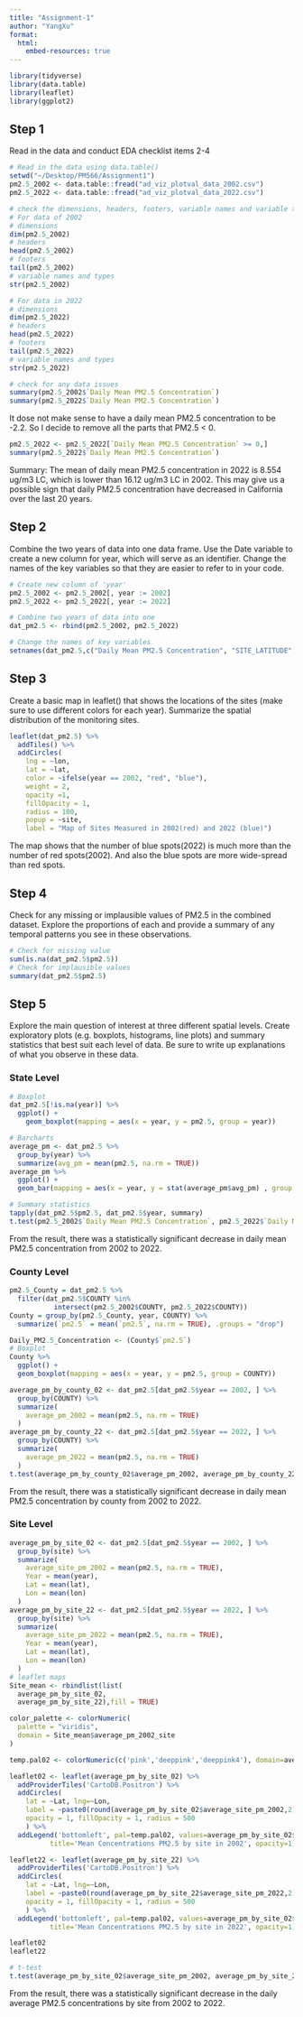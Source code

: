 ```yaml
---
title: "Assignment-1"
author: "YangXu"
format:
  html:
    embed-resources: true
---
```


```r
library(tidyverse)
library(data.table)
library(leaflet)
library(ggplot2)
```
## Step 1
Read in the data and conduct EDA checklist items 2-4
```r
# Read in the data using data.table()
setwd("~/Desktop/PM566/Assignment1")
pm2.5_2002 <- data.table::fread("ad_viz_plotval_data_2002.csv")
pm2.5_2022 <- data.table::fread("ad_viz_plotval_data_2022.csv")

# check the dimensions, headers, footers, variable names and variable types
# For data of 2002
# dimensions
dim(pm2.5_2002)
# headers
head(pm2.5_2002)
# footers
tail(pm2.5_2002)
# variable names and types
str(pm2.5_2002)

# For data in 2022
# dimensions
dim(pm2.5_2022)
# headers
head(pm2.5_2022)
# footers
tail(pm2.5_2022)
# variable names and types
str(pm2.5_2022)

# check for any data issues
summary(pm2.5_2002$`Daily Mean PM2.5 Concentration`)
summary(pm2.5_2022$`Daily Mean PM2.5 Concentration`)
```

It dose not make sense to have a daily mean PM2.5 concentration to be -2.2.
So I decide to remove all the parts that PM2.5 < 0.

```r
pm2.5_2022 <- pm2.5_2022[`Daily Mean PM2.5 Concentration` >= 0,]
summary(pm2.5_2022$`Daily Mean PM2.5 Concentration`)
```

Summary: The mean of daily mean PM2.5 concentration in 2022 is 8.554 ug/m3 LC, which is lower than 16.12 ug/m3 LC in 2002. This may give us a possible sign that daily PM2.5 concentration have decreased in California over the last 20 years.

## Step 2
Combine the two years of data into one data frame. Use the Date variable to create a new column for year, which will serve as an identifier. Change the names of the key variables so that they are easier to refer to in your code.

```r
# Create new column of 'year'
pm2.5_2002 <- pm2.5_2002[, year := 2002]
pm2.5_2022 <- pm2.5_2022[, year := 2022]

# Combine two years of data into one
dat_pm2.5 <- rbind(pm2.5_2002, pm2.5_2022)

# Change the names of key variables
setnames(dat_pm2.5,c("Daily Mean PM2.5 Concentration", "SITE_LATITUDE", "SITE_LONGITUDE", "Site Name"),                            c("pm2.5", "lat", "lon", "site"))

```

## Step 3
Create a basic map in leaflet() that shows the locations of the sites (make sure to use different colors for each year). Summarize the spatial distribution of the monitoring sites.

```r
leaflet(dat_pm2.5) %>% 
  addTiles() %>% 
  addCircles(
    lng = ~lon,
    lat = ~lat,
    color = ~ifelse(year == 2002, "red", "blue"), 
    weight = 2, 
    opacity =1,
    fillOpacity = 1, 
    radius = 100,
    popup = ~site, 
    label = "Map of Sites Measured in 2002(red) and 2022 (blue)")

```

The map shows that the number of blue spots(2022) is much more than the number of red spots(2002).
And also the blue spots are more wide-spread than red spots.

## Step 4
Check for any missing or implausible values of PM2.5 in the combined dataset. Explore the proportions of each and provide a summary of any temporal patterns you see in these observations.
```r
# Check for missing value
sum(is.na(dat_pm2.5$pm2.5))
# Check for implausible values
summary(dat_pm2.5$pm2.5)

```


## Step 5
Explore the main question of interest at three different spatial levels. Create exploratory plots (e.g. boxplots, histograms, line plots) and summary statistics that best suit each level of data. Be sure to write up explanations of what you observe in these data.

### State Level
```r
# Boxplot
dat_pm2.5[!is.na(year)] %>%
  ggplot() +
    geom_boxplot(mapping = aes(x = year, y = pm2.5, group = year))

# Barcharts
average_pm <- dat_pm2.5 %>%
  group_by(year) %>%
  summarize(avg_pm = mean(pm2.5, na.rm = TRUE))
average_pm %>%
  ggplot() +
  geom_bar(mapping = aes(x = year, y = stat(average_pm$avg_pm) , group = 1))

# Summary statistics
tapply(dat_pm2.5$pm2.5, dat_pm2.5$year, summary)
t.test(pm2.5_2002$`Daily Mean PM2.5 Concentration`, pm2.5_2022$`Daily Mean PM2.5 Concentration`, paired = FALSE)
```

From the result, there was a statistically significant decrease in daily mean PM2.5 concentration from 2002 to 2022.


### County Level
```r
pm2.5_County = dat_pm2.5 %>% 
  filter(dat_pm2.5$COUNTY %in% 
           intersect(pm2.5_2002$COUNTY, pm2.5_2022$COUNTY))
County = group_by(pm2.5_County, year, COUNTY) %>% 
  summarize(`pm2.5` = mean(`pm2.5`, na.rm = TRUE), .groups = "drop") 

Daily_PM2.5_Concentration <- (County$`pm2.5`)
# Boxplot
County %>%
  ggplot() +
  geom_boxplot(mapping = aes(x = year, y = pm2.5, group = COUNTY))

average_pm_by_county_02 <- dat_pm2.5[dat_pm2.5$year == 2002, ] %>%
  group_by(COUNTY) %>% 
  summarize(
    average_pm_2002 = mean(pm2.5, na.rm = TRUE)
  )
average_pm_by_county_22 <- dat_pm2.5[dat_pm2.5$year == 2022, ] %>%
  group_by(COUNTY) %>% 
  summarize(
    average_pm_2022 = mean(pm2.5, na.rm = TRUE)
  )
t.test(average_pm_by_county_02$average_pm_2002, average_pm_by_county_22$average_pm_2022, paired = FALSE)
```

From the result, there was a statistically significant decrease in daily mean PM2.5 concentration by county from 2002 to 2022.

### Site Level
```r
average_pm_by_site_02 <- dat_pm2.5[dat_pm2.5$year == 2002, ] %>%
  group_by(site) %>% 
  summarize(
    average_site_pm_2002 = mean(pm2.5, na.rm = TRUE),
    Year = mean(year),
    Lat = mean(lat), 
    Lon = mean(lon)
  )
average_pm_by_site_22 <- dat_pm2.5[dat_pm2.5$year == 2022, ] %>%
  group_by(site) %>% 
  summarize(
    average_site_pm_2022 = mean(pm2.5, na.rm = TRUE),
    Year = mean(year),
    Lat = mean(lat), 
    Lon = mean(lon)
  )
# leaflet maps
Site_mean <- rbindlist(list(
  average_pm_by_site_02, 
  average_pm_by_site_22),fill = TRUE)

color_palette <- colorNumeric(
  palette = "viridis",  
  domain = Site_mean$average_pm_2002_site
)

temp.pal02 <- colorNumeric(c('pink','deeppink','deeppink4'), domain=average_pm_by_site_02$average_site_pm_2002)

leaflet02 <- leaflet(average_pm_by_site_02) %>% 
  addProviderTiles('CartoDB.Positron') %>% 
  addCircles(
    lat = ~Lat, lng=~Lon,
    label = ~paste0(round(average_pm_by_site_02$average_site_pm_2002,2), ' PM2.5'), color = ~ temp.pal02(average_pm_by_site_02$average_site_pm_2002),
    opacity = 1, fillOpacity = 1, radius = 500
    ) %>%
  addLegend('bottomleft', pal=temp.pal02, values=average_pm_by_site_02$average_site_pm_2002,
          title='Mean Concentrations PM2.5 by site in 2002', opacity=1)

leaflet22 <- leaflet(average_pm_by_site_22) %>% 
  addProviderTiles('CartoDB.Positron') %>% 
  addCircles(
    lat = ~Lat, lng=~Lon,
    label = ~paste0(round(average_pm_by_site_22$average_site_pm_2022,2), ' PM2.5'), color = ~ temp.pal02(average_pm_by_site_02$average_site_pm_2002),
    opacity = 1, fillOpacity = 1, radius = 500
    ) %>%
  addLegend('bottomleft', pal=temp.pal02, values=average_pm_by_site_02$average_site_pm_2002,
          title='Mean Concentrations PM2.5 by site in 2022', opacity=1)

leaflet02
leaflet22

# t-test
t.test(average_pm_by_site_02$average_site_pm_2002, average_pm_by_site_22$average_site_pm_2022, paired = FALSE)
```
From the result, there was a statistically significant decrease in the daily average PM2.5 concentrations by site from 2002 to 2022.